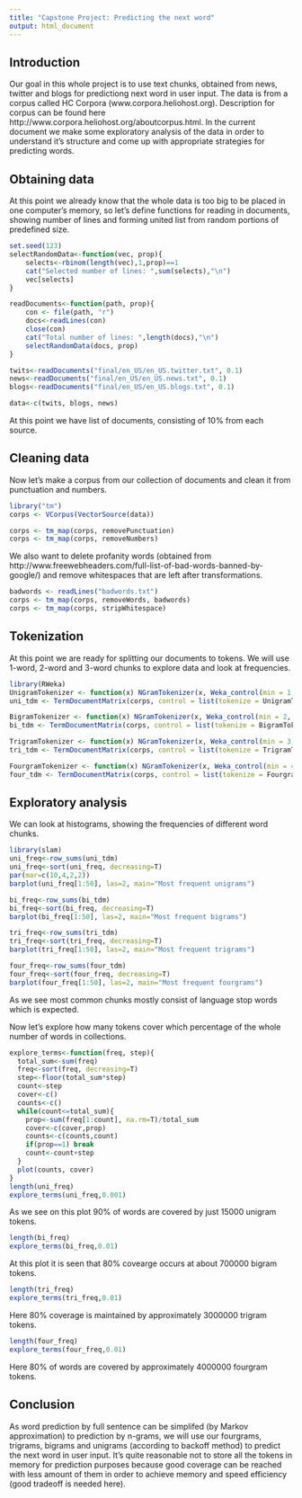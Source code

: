 ```yaml
---
title: "Capstone Project: Predicting the next word"
output: html_document
---
```

Introduction
------------------------
Our goal in this whole project is to use text chunks, obtained from news, twitter and blogs for predictiong next word in user input.
The data is from a corpus called HC Corpora (www.corpora.heliohost.org). Description for corpus can be found here http://www.corpora.heliohost.org/aboutcorpus.html.
In the current document we make some exploratory analysis of the data in order to understand it's structure and come up with appropriate strategies for predicting words.

Obtaining data
----------------------------------

At this point we already know that the whole data is too big to be placed in one computer's memory, so let's define functions for reading in documents, showing number of lines and forming united list from random portions of predefined size.

```r
set.seed(123)
selectRandomData<-function(vec, prop){
    selects<-rbinom(length(vec),1,prop)==1
    cat("Selected number of lines: ",sum(selects),"\n")
    vec[selects]
}

readDocuments<-function(path, prop){
    con <- file(path, "r") 
    docs<-readLines(con)
    close(con)
    cat("Total number of lines: ",length(docs),"\n")
    selectRandomData(docs, prop)
}

twits<-readDocuments("final/en_US/en_US.twitter.txt", 0.1)
news<-readDocuments("final/en_US/en_US.news.txt", 0.1)
blogs<-readDocuments("final/en_US/en_US.blogs.txt", 0.1)

data<-c(twits, blogs, news)

```

At this point we have list of documents, consisting of 10% from each source.

Cleaning data
------------------------------

Now let's make a corpus from our collection of documents and clean it from punctuation and numbers.

```r
library("tm")
corps <- VCorpus(VectorSource(data))

corps <- tm_map(corps, removePunctuation)
corps <- tm_map(corps, removeNumbers)
```

We also want to delete profanity words (obtained from http://www.freewebheaders.com/full-list-of-bad-words-banned-by-google/) and remove whitespaces that are left after transformations.

```r
badwords <- readLines("badwords.txt")
corps <- tm_map(corps, removeWords, badwords)
corps <- tm_map(corps, stripWhitespace)
```

Tokenization
------------------------------
At this point we are ready for splitting our documents to tokens. We will use 1-word, 2-word and 3-word chunks to explore data and look at frequencies.

```r
library(RWeka)
UnigramTokenizer <- function(x) NGramTokenizer(x, Weka_control(min = 1, max = 1))
uni_tdm <- TermDocumentMatrix(corps, control = list(tokenize = UnigramTokenizer))

BigramTokenizer <- function(x) NGramTokenizer(x, Weka_control(min = 2, max = 2))
bi_tdm <- TermDocumentMatrix(corps, control = list(tokenize = BigramTokenizer))

TrigramTokenizer <- function(x) NGramTokenizer(x, Weka_control(min = 3, max = 3))
tri_tdm <- TermDocumentMatrix(corps, control = list(tokenize = TrigramTokenizer))

FourgramTokenizer <- function(x) NGramTokenizer(x, Weka_control(min = 4, max = 4))
four_tdm <- TermDocumentMatrix(corps, control = list(tokenize = FourgramTokenizer))
```

Exploratory analysis
--------------------------------------
We can look at histograms, showing the frequencies of different word chunks.
```r
library(slam)
uni_freq<-row_sums(uni_tdm)
uni_freq<-sort(uni_freq, decreasing=T)
par(mar=c(10,4,2,2))
barplot(uni_freq[1:50], las=2, main="Most frequent unigrams")

bi_freq<-row_sums(bi_tdm)
bi_freq<-sort(bi_freq, decreasing=T)
barplot(bi_freq[1:50], las=2, main="Most frequent bigrams")

tri_freq<-row_sums(tri_tdm)
tri_freq<-sort(tri_freq, decreasing=T)
barplot(tri_freq[1:50], las=2, main="Most frequent trigrams")

four_freq<-row_sums(four_tdm)
four_freq<-sort(four_freq, decreasing=T)
barplot(four_freq[1:50], las=2, main="Most frequent fourgrams")

```

As we see most common chunks mostly consist of language stop words which is expected.

Now let's explore how many tokens cover which percentage of the whole number of words in collections.

```r
explore_terms<-function(freq, step){
  total_sum<-sum(freq)
  freq<-sort(freq, decreasing=T)
  step<-floor(total_sum*step)
  count<-step
  cover<-c()
  counts<-c()
  while(count<=total_sum){
    prop<-sum(freq[1:count], na.rm=T)/total_sum
    cover<-c(cover,prop)
    counts<-c(counts,count)
    if(prop==1) break
    count<-count+step
  }
  plot(counts, cover)
}
length(uni_freq)
explore_terms(uni_freq,0.001)
```

As we see on this plot 90% of words are covered by just 15000 unigram tokens.
```r
length(bi_freq)
explore_terms(bi_freq,0.01)
```

At this plot it is seen that 80% covearge occurs at about 700000 bigram tokens.
```r
length(tri_freq)
explore_terms(tri_freq,0.01)
```

Here 80% coverage is maintained by approximately 3000000 trigram tokens.

```r
length(four_freq)
explore_terms(four_freq,0.01)
```

Here 80% of words are covered by approximately 4000000 fourgram tokens.

Conclusion
-------------------------------
As word prediction by full sentence can be simplifed (by Markov approximation) to prediction by n-grams, we will use our fourgrams, trigrams, bigrams and unigrams (according to backoff method) to predict the next word in user input.
It's quite reasonable not to store all the tokens in memory for prediction purposes because good coverage can be reached with less amount of them in order to achieve memory and speed efficiency (good tradeoff is needed here). 
